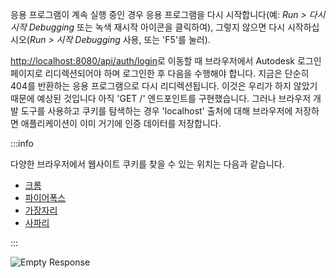 응용 프로그램이 계속 실행 중인 경우 응용 프로그램을 다시 시작합니다(예: _Run > 다시 시작 Debugging_
또는 녹색 재시작 아이콘을 클릭하여), 그렇지 않으면 다시 시작하십시오(_Run > 시작 Debugging_ 사용,
또는 'F5'를 눌러).

[http://localhost:8080/api/auth/login](http://localhost:8080/api/auth/login)로 이동할 때
브라우저에서 Autodesk 로그인 페이지로 리디렉션되어야 하며 로그인한 후 다음을 수행해야 합니다.
지금은 단순히 404를 반환하는 응용 프로그램으로 다시 리디렉션됩니다. 이것은 우리가 하지 않았기 때문에 예상된 것입니다
아직 'GET /' 엔드포인트를 구현했습니다. 그러나 브라우저 개발 도구를 사용하고 쿠키를 탐색하는 경우
'localhost' 출처에 대해 브라우저에 저장하면 애플리케이션이 이미
거기에 인증 데이터를 저장합니다.



:::info

다양한 브라우저에서 웹사이트 쿠키를 찾을 수 있는 위치는 다음과 같습니다.
- [크롬](https://developer.chrome.com/docs/devtools/storage/sessionstorage/)
- [파이어폭스](https://developer.mozilla.org/en-US/docs/Tools/Storage_Inspector/Cookies)
- [가장자리](https://docs.microsoft.com/en-us/microsoft-edge/devtools-guide-chromium/storage/cookies)
- [사파리](https://developer.apple.com/safari/tools/)


:::



![Empty Response](../../dotnet/auth/empty-response.webp)
